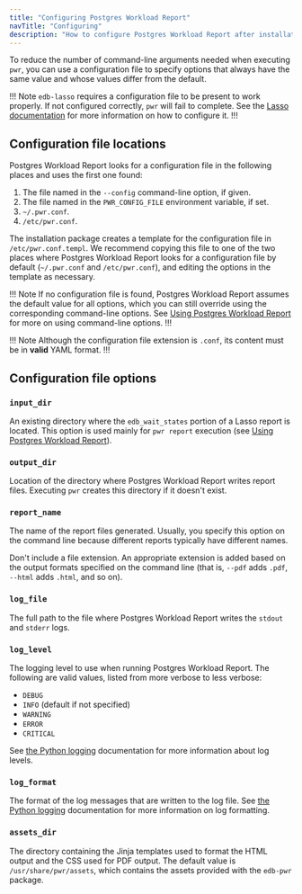 ```yaml
---
title: "Configuring Postgres Workload Report"
navTitle: "Configuring"
description: "How to configure Postgres Workload Report after installation"
---
```


To reduce the number of command-line arguments needed when executing `pwr`, you can use a configuration file to specify options that always have the same value and whose values differ from the default.

!!! Note
`edb-lasso` requires a configuration file to be present to work properly. If not configured correctly, `pwr` will fail to complete. See the [Lasso documentation](/lasso/latest/configuration/) for more information on how to configure it.
!!!

## Configuration file locations

Postgres Workload Report looks for a configuration file in the following places and uses the first one found:

1. The file named in the `--config` command-line option, if given.
2. The file named in the `PWR_CONFIG_FILE` environment variable, if set.
3. `~/.pwr.conf`.
4. `/etc/pwr.conf`.

The installation package creates a template for the configuration file in `/etc/pwr.conf.templ`. We recommend copying this file to one of the
two places where Postgres Workload Report looks for a configuration file by default (`~/.pwr.conf` and `/etc/pwr.conf`), and editing the options in the template as necessary.

!!! Note
If no configuration file is found, Postgres Workload Report assumes the default value for all options, which you can still override using the corresponding command-line options. See [Using Postgres Workload Report](using/) for more on using command-line options.
!!!

!!! Note
Although the configuration file extension is `.conf`, its content must be in **valid** YAML format.
!!!

## Configuration file options

### `input_dir`

An existing directory where the `edb_wait_states` portion of a Lasso report is located. This option is used mainly for `pwr report` execution (see [Using Postgres Workload Report](using)).

### `output_dir`

Location of the directory where Postgres Workload Report writes report files. Executing `pwr` creates this directory if it doesn't exist.

### `report_name`

The name of the report files generated. Usually, you specify this option on the command line because different reports typically have different names.

Don't include a file extension. An appropriate extension is added based on the output formats specified on the command line (that is, `--pdf` adds `.pdf`, `--html` adds `.html`, and so on).

### `log_file`

The full path to the file where Postgres Workload Report writes the `stdout` and `stderr` logs.

### `log_level`

The logging level to use when running Postgres Workload Report. The following are valid values, listed from more verbose to less verbose: 

- `DEBUG`
- `INFO` (default if not specified)
- `WARNING`
- `ERROR`
- `CRITICAL`

See [the Python logging](https://docs.python.org/3/library/logging.html#logging-levels) documentation for more information about log levels.

### `log_format`

The format of the log messages that are written to the log file. See [the Python logging](https://docs.python.org/3/library/logging.html#logrecord-attributes) documentation for more information on log formatting.

### `assets_dir`

The directory containing the Jinja templates used to format the HTML output and the CSS used for PDF output. The default value is `/usr/share/pwr/assets`, which contains the assets provided with the `edb-pwr` package.
